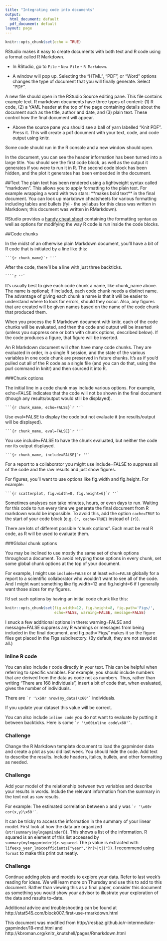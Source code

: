 ```yaml
---
title: "Integrating code into documents"
output:
  html_document: default
  pdf_document: default
layout: page
---
```


```r
knitr::opts_chunk$set(echo = TRUE)
```

RStudio makes it easy to create documents with both text and R code using a format called R Markdown. 

* In RStudio, go to `File` - `New File` - `R Markdown`.

* A window will pop up. Selecting the "HTML", "PDF", or "Word" options changes the type of document that
you will finally generate. Select "PDF".

A new file should open in the RStudio Source editing pane. This file contains example text. R markdown documents have three types of content: (1) R code, (2) a YAML header at the top of the 
page containing details about the document such as the title, author and date, and (3)
 plain text. These control how the final document will appear. 

* Above the source pane you should see a ball of yarn labelled "Knit PDF". Press
it. This will create a pdf document with your text, code, and code output using knitr.

Some code should run in the R console and a new window should open.

In the document, you can see the header information has been turned into
a large title. You should see the first code block, as well as the output it 
generates if you were to run it in R. The second code block has been hidden,
and the plot it generates has been embedded in the document.

##Text
The plain text has been rendered using a lightweight syntax called "markdown".
This allows you to apply formatting to the plain text. For example wrapping a 
word with two stars: \*\*makes bold text\*\* in the final document. You can look up markdown
cheatsheets for various formatting including tables and bullets (fyi - the syllabus for this class
was written in Markdown; this document was written in RMarkdown).

RStudio provides a [handy cheat sheet][1] containing the formatting syntax as well
as options for modifying the way R code is run inside the code blocks.

[1]: https://www.rstudio.com/wp-content/uploads/2015/02/rmarkdown-cheatsheet.pdf

##Code chunks

In the midst of an otherwise plain Markdown document, you’ll have a bit of R code that is initiated by a line like this:

    ```{r chunk_name}`r ''`

After the code, there’ll be a line with just three backticks.

    ````r ''`

It’s usually best to give each code chunk a name, like chunk_name above. The name is optional; if included, each code chunk needs a distinct name. The advantage of giving each chunk a name is that it will be easier to understand where to look for errors, should they occur. Also, any figures that are created will be given names based on the name of the code chunk that produced them.

When you process the R Markdown document with knitr, each of the code chunks will be evaluated, and then the code and output will be inserted (unless you suppress one or both with chunk options, described below). If the code produces a figure, that figure will be inserted.

An R Markdown document will often have many code chunks. They are evaluated in order, in a single R session, and the state of the various variables in one code chunk are preserved in future chunks. It’s as if you’d pulled out all of the R code as a single file (and you can do that, using the purl command in knitr) and then sourced it into R.

###Chunk options

The initial line in a code chunk may include various options. For example, echo=FALSE indicates that the code will not be shown in the final document (though any results/output would still be displayed).

    ```{r chunk_name, echo=FALSE}`r ''`
    
Use eval=FALSE to display the code but not evaluate it (no results/output will be displayed).

    ```{r chunk_name, eval=FALSE}`r ''`
    
You use include=FALSE to have the chunk evaluated, but neither the code nor its output displayed.

    ```{r chunk_name, include=FALSE}`r ''`
    
For a report to a collaborator you might use include=FALSE to suppress all of the code and the raw results and just show figures.

For figures, you’ll want to use options like fig.width and fig.height. For example:

    ```{r scatterplot, fig.width=8, fig.height=6}`r ''`

Sometimes analyses can take minutes, hours, or even days to run. Waiting
for this code to run every time we generate the final document from R markdown
would be impossible. To avoid this, add the option `cache=TRUE` to the start
of your code block (e.g. `{r, cache=TRUE}` instead of `{r}`). 

There are lots of different possible “chunk options”. Each must be real R code, as R will be used to evaluate them.

###Global chunk options

You may be inclined to use mostly the same set of chunk options throughout a document. To avoid retyping those options in every chunk, set some global chunk options at the top of your document.

For example, I might use `include=FALSE` or at least `echo=FALSE` globally for a report to a scientific collaborator who wouldn’t want to see all of the code. And I might want something like fig.width=12 and fig.height=6 if I generally want those sizes for my figures.

I’d set such options by having an initial code chunk like this:

```r
knitr::opts_chunk$set(fig.width=12, fig.height=8, fig.path='Figs/',
                      echo=FALSE, warning=FALSE, message=FALSE)
```
I snuck a few additional options in there: warning=FALSE and message=FALSE suppress any R warnings or messages from being included in the final document, and fig.path='Figs/' makes it so the figure files get placed in the Figs subdirectory. (By default, they are not saved at all.)

### Inline R code

You can also include r code directly in your text. This can be helpful when referring to specific variables. For example, you should include numbers that are derived from the data as code not as numbers. Thus, rather than writing “There are 168 individuals”, insert a bit of code that, when evaluated, gives the number of individuals.

There are `` `r '\x60r nrow(my_data)\x60'` `` individuals.

If you update your dataset this value will be correct.

You can also include `inline code` you do not want to evaluate by putting it between backticks. Here is some `` `r '\x60inline code\x60'` ``.

### Challenge

Change the R Markdown template document to load the gapminder data and create a plot as you did last week. You should hide the code. Add text to describe the results. Include headers, italics, bullets, and other formatting as needed.

### Challenge

Add your model of the relationship between two variables and describe your results in words. Include the relevant information from the summary in the text not as raw results. 

For example:
The estimated correlation between x and y was `` `r '\x60r cor(x,y)\x60'` ``.

It can be tricky to access the information in the summary of your linear model. First look at how the data are organized (`str(summary(mylmgapminder`))). This shows a list of the information. R squared is an element of this list accessed by `summary(mylmgapminder)$r.squared`. The p value is extracted with `lifeexp_year_lm$coefficients["year","Pr(>|t|)"])`. I recommend using `format` to make this print out neatly.

### Challenge
Continue adding plots and models to explore your data. Refer to last week's reading for ideas. We will learn more on Thursday and use this to add to this document. Rather than viewing this as a final paper, consider this document as something you would show your advisor to illustrate your exploration of the data and results to-date.

Additional advice and troubleshooting can be found at http://stat545.com/block007_first-use-rmarkdown.html

This document was modified from http://resbaz.github.io/r-intermediate-gapminder/18-rmd.html and http://kbroman.org/knitr_knutshell/pages/Rmarkdown.html
